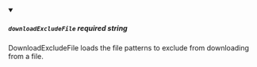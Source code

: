 
<details className="config-field" data-expandable="false" open>
<summary>

##### `downloadExcludeFile` <span class="config-field-required" data-required="false">required</span> <span class="config-field-type">string</span> <span class="config-field-default"></span>

DownloadExcludeFile loads the file patterns to exclude from downloading from a file.

</summary>



</details>
